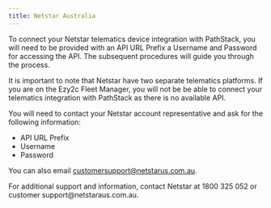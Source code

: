 ```yaml
---
title: Netstar Australia
---
```


To connect your Netstar telematics device integration with PathStack, you will need to be provided with an API URL
Prefix a Username and Password for accessing the API. The subsequent procedures will guide you through the process.

It is important to note that Netstar have two separate telematics platforms. If you are on the Ezy2c Fleet Manager, you
will not be be able to connect your telematics integration with PathStack as there is no available API.

You will need to contact your Netstar account representative and ask for the following information:

- API URL Prefix
- Username
- Password

You can also email customersupport@netstarus.com.au.

<Warning>
  For additional support and information, contact Netstar at 1800 325 052 or customer support@netstaraus.com.au.
</Warning>
